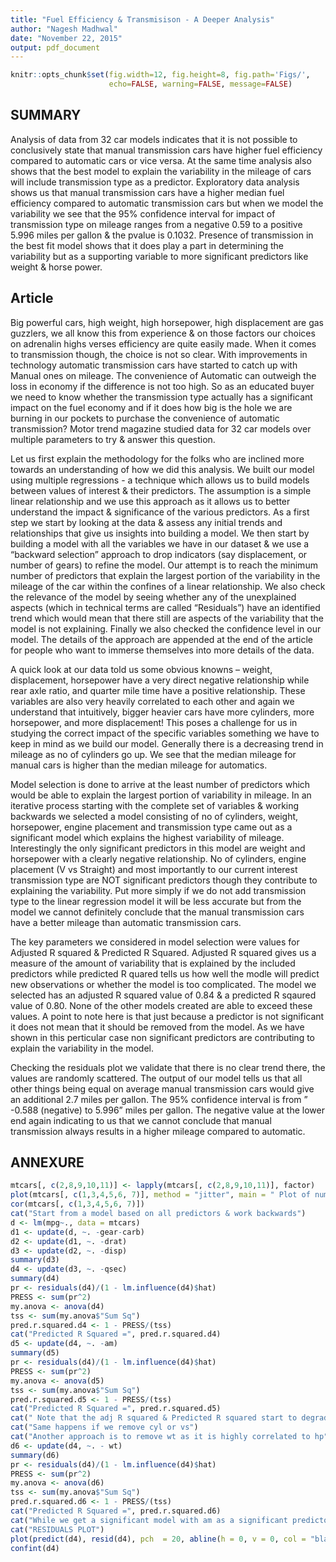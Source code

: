 ```yaml
---
title: "Fuel Efficiency & Transmisison - A Deeper Analysis"
author: "Nagesh Madhwal"
date: "November 22, 2015"
output: pdf_document
---
```

```r
knitr::opts_chunk$set(fig.width=12, fig.height=8, fig.path='Figs/',
                      echo=FALSE, warning=FALSE, message=FALSE)
```


## SUMMARY
Analysis of data from 32 car models indicates that it is not possible to conclusively state that manual transmission cars have higher fuel efficiency compared to automatic cars or vice versa. At the same time analysis also shows that the best model to explain the variability in the mileage of cars will include transmission type as a predictor. Exploratory data analysis shows us that manual transmission cars have a higher median fuel efficiency compared to automatic transmission cars but when we model the variability we see that the 95% confidence interval for impact of transmission type on mileage ranges from a negative 0.59 to a positive 5.996 miles per gallon & the pvalue is 0.1032. Presence of transmission in the best fit model shows that it does play a part in determining the variability but as a supporting variable to more significant predictors like weight & horse power.

## Article  

Big powerful cars, high weight, high horsepower, high displacement are gas guzzlers, we all know this from experience & on those factors our choices on adrenalin highs verses efficiency are quite easily made.  When it comes to transmission though, the choice is not so clear. With improvements in technology automatic transmission cars have started to catch up with Manual ones on mileage. The convenience of Automatic can outweigh the loss in economy if the difference is not too high. So as an educated buyer we need to know whether the transmission type actually has a significant impact on the fuel economy and if it does how big is the hole we are burning in our pockets to purchase the convenience of automatic transmission? Motor trend magazine studied data for 32 car models over multiple parameters to try & answer this question.   

Let us first explain the methodology for the folks who are inclined more towards an understanding of how we did this analysis. We built our model using multiple regressions - a technique which allows us to build models between values of interest & their predictors. The assumption is a simple linear relationship and we use this approach as it allows us to better understand the impact & significance of the various predictors. As a first step we start by looking at the data & assess any initial trends and relationships that give us insights into building a model. We then start by building a model with all the variables we have in our dataset & we use a "backward selection" approach to drop indicators (say displacement, or number of gears) to refine the model. Our attempt is to reach the minimum number of predictors that explain the largest portion of the variability in the mileage of the car within the confines of a linear relationship. We also check the relevance of the model by seeing whether any of the unexplained aspects (which in technical terms are called "Residuals") have an identified trend which would mean that there still are aspects of the variability that the model is not explaining. Finally we also checked the confidence level in our model. The details of the approach are appended at the end of the article for people who want to immerse themselves into more details of the data.  

A quick look at our data told us some obvious knowns – weight, displacement, horsepower have a very direct negative relationship while rear axle ratio, and quarter mile time have a positive relationship. These variables are also very heavily correlated to each other and again we understand that intuitively, bigger heavier cars have more cylinders, more horsepower, and more displacement! This poses a challenge for us in studying the correct impact of the specific variables something we have to keep in mind as we build our model.  Generally there is a decreasing trend in mileage as no of cylinders go up. We see that the median mileage for manual cars is higher than the median mileage for automatics.  

Model selection is done to arrive at the least number of predictors which would be able to explain the largest portion of variability in mileage. In an iterative process starting with the complete set of variables & working backwards we selected a model consisting of no of cylinders, weight, horsepower, engine placement and transmission type came out as a significant model which explains the highest variability of mileage. Interestingly the only significant predictors in this model are weight and horsepower with a clearly negative relationship. No of cylinders, engine placement (V vs Straight) and most importantly to our current interest transmission type are NOT significant predictors though they contribute to explaining the variability. Put more simply if we do not add transmission type to the linear regression model it will be less accurate but from the model we cannot definitely conclude that the manual transmission cars have a better mileage than automatic transmission cars. 

The key parameters we considered in model selection were values for Adjusted R squared & Predicted R Squared. Adjusted R squared gives us a measure of the amount of variability that is explained by the included predictors while predicted R quared tells us how well the modle will predict new observations or whether the model is too complicated. The model we selected has an adjusted R squared value of 0.84 & a predicted R sqaured value of 0.80. None of the other models created are able to exceed these values. A point to note here is that just because a predictor is not significant it does not mean that it should be removed from the model. As we have shown in this perticular case non significant predictors are contributing to explain the variability in the model.

Checking the residuals plot we validate that there is no clear trend there, the values are randomly scattered.  The output of our model tells us that all other things being equal on average manual transmission cars would give an additional 2.7 miles per gallon. The 95% confidence interval is from ” -0.588 (negative) to 5.996” miles per gallon. The negative value at the lower end again indicating to us that we cannot conclude that manual transmission always results in a higher mileage compared to automatic. 

## ANNEXURE

```r
mtcars[, c(2,8,9,10,11)] <- lapply(mtcars[, c(2,8,9,10,11)], factor)
plot(mtcars[, c(1,3,4,5,6, 7)], method = "jitter", main = " Plot of numeric predictors: mtcars")
cor(mtcars[, c(1,3,4,5,6, 7)])
cat("Start from a model based on all predictors & work backwards")
d <- lm(mpg~., data = mtcars)
d1 <- update(d, ~. -gear-carb)
d2 <- update(d1, ~. -drat)
d3 <- update(d2, ~. -disp)
summary(d3)
d4 <- update(d3, ~. -qsec)
summary(d4)
pr <- residuals(d4)/(1 - lm.influence(d4)$hat)
PRESS <- sum(pr^2)
my.anova <- anova(d4)
tss <- sum(my.anova$"Sum Sq")
pred.r.squared.d4 <- 1 - PRESS/(tss)
cat("Predicted R Squared =", pred.r.squared.d4)
d5 <- update(d4, ~. -am)
summary(d5)
pr <- residuals(d4)/(1 - lm.influence(d4)$hat)
PRESS <- sum(pr^2)
my.anova <- anova(d5)
tss <- sum(my.anova$"Sum Sq")
pred.r.squared.d5 <- 1 - PRESS/(tss)
cat("Predicted R Squared =", pred.r.squared.d5)
cat(" Note that the adj R squared & Predicted R squared start to degrade when we remove", "\n", "am as a predictor")
cat("Same happens if we remove cyl or vs")
cat("Another approach is to remove wt as it is highly correlated to hp")
d6 <- update(d4, ~. - wt)
summary(d6)
pr <- residuals(d4)/(1 - lm.influence(d4)$hat)
PRESS <- sum(pr^2)
my.anova <- anova(d6)
tss <- sum(my.anova$"Sum Sq")
pred.r.squared.d6 <- 1 - PRESS/(tss)
cat("Predicted R Squared =", pred.r.squared.d6)
cat("While we get a significant model with am as a significant predictor both Adjusted &", "\n", " predicted R Squared degrade" )
cat("RESIDUALS PLOT")
plot(predict(d4), resid(d4), pch  = 20, abline(h = 0, v = 0, col = "black", main = "Residuals Plot" ))
confint(d4)

```


